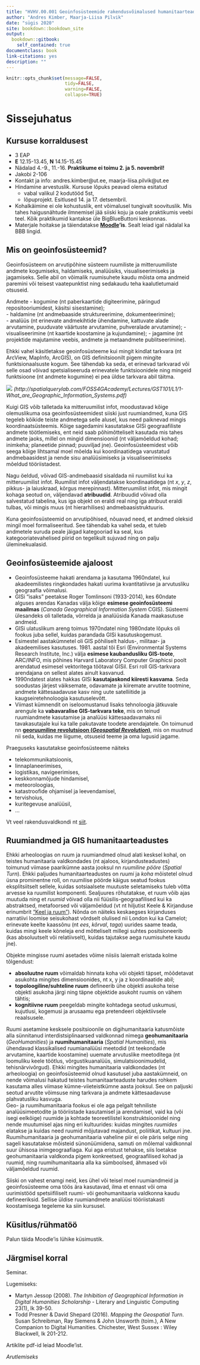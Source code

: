 ```yaml
--- 
title: "HVHV.00.001 Geoinfosüsteemide rakendusvõimalused humanitaarteadustes"
author: "Andres Kimber, Maarja-Liisa Pilvik"
date: "sügis 2020"
site: bookdown::bookdown_site
output:
  bookdown::gitbook:
    self_contained: true
documentclass: book
link-citations: yes
description: ""
---
```


```r
knitr::opts_chunk$set(message=FALSE, 
                      tidy=FALSE,
                      warning=FALSE,
                      collapse=TRUE)
```

# Sissejuhatus

## Kursuse korraldusest

- 3 EAP  
- **E** 12.15-13.45, **N** 14.15-15.45  
- Nädalad 4.-9., 11.-16. **Praktikume ei toimu 2. ja 5. novembril!**  
- Jakobi 2-106
- Kontakt ja info: andres.kimber@ut.ee, maarja-liisa.pilvik@ut.ee  
- Hindamine arvestuslik. Kursuse lõpuks peavad olema esitatud    
  + vabal valikul 2 kodutööd 5st,    
  + lõpuprojekt. Esitlused 14. ja 17. detsembril.
- Kohalkäimine ei ole kohustuslik, ent võimalusel tungivalt soovituslik. Mis tahes haigusnähtude ilmnemisel jää siiski koju ja osale praktikumis veebi teel. Kõik praktikumid kantakse üle BigBlueButtoni keskonnas.   
- Materjale hoitakse ja täiendatakse **[Moodle](https://moodle.ut.ee/course/view.php?id=10284)'is**. Sealt leiad igal nädalal ka BBB lingid. 

<!-- Näita ka ajakava, foorumeid jm! -->


## Mis on geoinfosüsteemid?

<!-- mingi gisi wordcloud -->

Geoinfosüsteem on arvutipõhine süsteem ruumiliste ja mitteruumiliste andmete kogumiseks, haldamiseks, analüüsiks, visualiseerimiseks ja jagamiseks. Selle abil on võimalik ruumisuhete kaudu mõista oma andmeid paremini või teisest vaatepunktist ning sedakaudu teha kaalutletumaid otsuseid.

Andmete
- kogumine (nt paberkaartide digiteerimine, päringud repositooriumidest, käsitsi sisestamine);<!--  sekundaarne andmete kogumine-->   
- haldamine (nt andmebaaside struktureerimine, dokumenteerimine);  
- analüüs (nt erinevate andmekihtide ühendamine, kattuvate alade arvutamine, puuduvate väärtuste arvutamine, puhveralade arvutamine); <!-- muudab andmed informatsiooniks --> 
- visualiseerimine (nt kaartide koostamine ja kujundamine);
- jagamine (nt projektide majutamine veebis, andmete ja metaandmete publitseerimine).  


Ehkki vahel käsitletakse geoinfosüsteeme kui mingit kindlat tarkvara (nt ArcView, MapInfo, ArcGIS), on GIS definitsioonilt pigem mingite funktsionaalsuste kogum. See tähendab ka seda, et erinevad tarkvarad või selle osad võivad spetsialiseeruda erinevatele funktsioonidele ning mingeid funktsioone (nt andmete kogumine) ei pea üldse tarkvara abil täitma.

![](./imgs/intro_GISumbrella.PNG)
*(http://spatialquerylab.com/FOSS4GAcademy/Lectures/GST101/L1/1-What_are_Geographic_Information_Systems.pdf)*

Kuigi GIS võib talletada ka mitteruumilist infot, moodustavad kõige olemuslikuma osa geoinfosüsteemidest siiski just ruumiandmed, kuna GIS tegeleb kõikide teiste andmetega selle alusel, kus need paiknevad mingis koordinaatsüsteemis. Kõige sagedamini kasutatakse GISi geograafiliste andmete töötlemiseks, ent neid saab põhimõtteliselt kasutada mis tahes andmete jaoks, millel on mingid dimensioonid (nt väljamõeldud kohad; inimkeha; planeetide pinnad; puuviljad jne). Geoinfosüsteemidest võib seega kõige lihtsamal moel mõelda kui koordinaatidega varustatud andmebaasidest ja nende sisu analüüsimiseks ja visualiseerimiseks mõeldud tööriistadest. 

Nagu öeldud, võivad GIS-andmebaasid sisaldada nii ruumilist kui ka mitteruumilist infot. Ruumilist infot väljendatakse koordinaatidega (nt *x*, *y*, *z*, pikkus- ja laiuskraad, kõrgus merepinnast). Mitteruumilist infot, mis  mingit kohaga seotud on, väljendavad **atribuudid**. Atribuudid võivad olla salvestatud tabelina, kus iga objekt on eraldi real ning iga atribuut eraldi tulbas, või mingis muus (nt hierarhilises) andmebaasistruktuuris.

<!-- näide atribuuttabelist -->

Kuna geoinfosüsteemid on arvutipõhised, nõuavad need, et andmed oleksid mingil moel formaliseeritud. See tähendab ka vahel seda, et tuleb andmetele suruda peale jäigad kategooriad ka seal, kus kategooriatevahelised piirid on tegelikult sujuvad ning on palju üleminekualasid. <!-- näiteks võime kasutada kihelkonnapiire mingite keeleliste piirkondade eraldajatena -->

<!-- Võib-olla ruumi- ja ajatäiteks võiks juba rääkida midagi ka ruumiandmete struktuurist v andmemudelitest (vektor, raster jt) ning omakorda punktidest, joontest, polügoonidest, pikslitest. -->

<!-- Kui on üks ruumi- jm infoga andmestik, saab küsida nt kas selle haiguse esinemisjuhud klasterduvad üksteise lähedale?-->
<!-- Kui on mitu andmestikku, saab küsida nt, kas selle haiguse esinemisjuhud klasterduvad joogivee allikate ümber? -->



## Geoinfosüsteemide ajaloost

<!-- 19. sajandi keskel tehti esimene kaart, mis lisaks kujutamisele võimaldas ka analüüsi. John Snow, keda peetakse epidemioloogia isaks, kaardistas Londonis koolerapuhangu haigusjuhte, teid, valduste piire ja veeliine ning sai seeläbi teada, et haiguse allikaks oli nakatunud veepump Broad Streetil. -->
- Geoinfosüsteeme hakati arendama ja kasutama 1960ndatel, kui akadeemilistes ringkondades hakati uurima kvantitatiivse ja arvutusliku geograafia võimalusi. <!-- nt kaartide printimist, andmete salvestamist, koordinaatide salvestamine sisendandmetena-->   
- GISi "isaks" peetakse Roger Tomlinsoni (1933-2014), kes 60ndate alguses arendas Kanadas välja kõige **esimese geoinfosüsteemi maailmas** (*Canada Geographical Information System* CGIS). Süsteemi ülesandeks oli talletada, võrrelda ja analüüsida Kanada maakasutuse andmeid. <!-- kaardistas informatsiooni muldade, põllumajanduse, rekreatsiooni, looduse, vete, metsanduse ja maakasutuse kohta ning hindas selle põhjal Kanada maapiirkondade võimekust-->
<!-- Tomlinsoni pilt -->
- GISi ulatuslikum areng toimus 1970ndatel ning 1980ndate lõpuks oli fookus juba sellel, kuidas parandada GISi kasutuskogemust.
- Esimestel aastakümnetel oli GIS põhiliselt haldus-, militaar- ja akadeemilises kasutuses. 1981. aastal tõi Esri (Environmental Systems Research Institute, Inc.) välja **esimese kaubandusliku GIS-toote**, ARC/INFO, mis põhines Harvard Laboratory Computer Graphicsi poolt arendatud esimesel vektoritega töötaval GISil. Esri roll GIS-tarkvara arendajana on sellest alates ainult kasvanud.  
- 1990ndatest alates hakkas GISi **kasutajaskond kiiresti kasvama**. Seda soodustas järjest väiksemate, odavamate ja kiiremate arvutite tootmine, andmete kättesaadavuse kasv ning uute satelliitide ja kaugseiretehnoloogia kasutuselevõtt. <!-- tänu GPSile läks täpsus lennujaamalt kuurile. -->
- Viimast kümnendit on iseloomustanud lisaks tehnoloogia jätkuvale arengule ka **vabavaralise GIS-tarkvara teke**, mis on teinud ruumiandmete kasutamise ja analüüsi kättesaadavamaks nii tavakasutajale kui ka talle pakutavate toodete arendajatele. On toimunud nn **[georuumiline revolutsioon (*Geospatial Revolution*)](https://www.e-education.psu.edu/maps/l1_p2.html)**, mis on muutnud nii seda, kuidas me liigume, otsuseid teeme ja oma lugusid jagame. 
<!-- varem oli oluline oma liikumisi ette planeerida. Kui sa läksid uude linna, pidid enne atlasest või kuskilt kaardi pealt vaatama, kus see tänav ja maja on, kuhu sa jõudma pead, kuidas see suhestub nt bussijaama jm transpordisõlmedega. Kuidas sealt saab mingisse teise kohta jne. Suurtel paberkaartidel puudusid tihti väiksemad teed, need ei näidanud mingit liiklusinfot jne--> 
<!-- Kuidas teeme otsuseid. Planeerida ei ole vaja ka enam nii väga majapidamises. Saad koju toitu tellida või kiirelt järele vaadata, kus sinu lähedal asuvad restoranid, mis on lahti. See, et me ei pea enam eriti ette mõtlema, ei ole tingimata hea. Samas on ruumiinfo abil oluliselt lihtsam otsuseid teha ka ühiskondlikul tasandil, nt kuhu peaks tulema uus lasteaed, kool, vanadekodu, looduskaitseala, uus liiklussõlm jne -->
<!-- Lugude jagamisel on võimalik igale poole lisada asukohainfo: geotagging (mingile andmepunktile kohainfo lisamine). Saad mõõta, kui palju sa oled jooksnud ja teistele näidata, et kus sa jooksid. -->

<!-- Diskussioon: mis on georevolutsiooni varjuküljed? mis head küljed? -->

Praeguseks kasutatakse geoinfosüsteeme näiteks

- telekommunikatsioonis,
- linnaplaneerimises,
- logistikas, navigeerimises,
- keskkonnamõjude hindamisel,
- meteoroloogias,
- katastroofide ohjamisel ja leevendamisel,
- tervishoius,
- kuritegevuse analüüsil,  
- ...  

Vt veel rakendusvaldkondi nt [siit](https://grindgis.com/blog/gis-applications-uses).

<!-- Milliseid rakendusi kasutad, mis tõenäoliselt kasutavad geoinfosüsteeme? (google maps, bolt, wolt, airbnb) -->


## Ruumiandmed ja GIS humanitaarteadustes  

<!-- käsitlevad metafoore, maastikke keeles, grammatilisi ja leksikaalseid ruumisuhteid ja ruumidiskursusi eri kontekstis, ruumiga seotud sõnamoodustuslikke aspekte ja sõnade päritolu-->


<!-- Arheoloogia 
Keeleteadus:  dialektoloogia; ruumisuhete väljendamine keeles (nt kaassõnad *peal*, *ülal*, *kõrval*)  
Kirjandusteadus: uuritud näiteks 19. sajandi reisikirjeldusi, mille abil iseloomustatakse mingeid kohti 
Filosoofia ja semiootika: ?? *koha* ja *ruumi* mõisted-->

Ehkki arheoloogias on ruum ja ruumiandmed olnud alati kesksel kohal, on teistes humanitaaria valdkondades (nt ajaloos, kirjandusteadustes) toimunud viimase paarikümne aasta jooksul nn  *ruumiline pööre* (*Spatial Turn*). Ehkki paljudes humanitaarteadustes on *ruumi* ja *koha* mõistetel olnud üsna prominentne roll, on ruumilise pöörde käigus seatud fookus eksplitsiitselt sellele, kuidas sotsiaalsete muutuste seletamiseks tuleb võtta arvesse ka ruumilist komponenti. Sealjuures rõhutatakse, et ruum võib ajas muutuda ning et *ruumid* võivad olla nii füüsilis-geograafilised kui ka abstraktsed, metafoorsed või väljamõeldud (vt nt hiljutist Keele & Kirjanduse erinumbrit ["Keel ja ruum"](https://keeljakirjandus.ee/ee/issue/2020-8-9/)). Nõnda on näiteks keskaegses kirjanduses narratiivi loomise seisukohast võrdselt olulised nii London kui ka Camelot; erinevate keelte kaassõnu (nt *ees*, *kõrval*, *taga*) uurides saame teada, kuidas mingi keele kõneleja end mõtteliselt millegi suhtes positsioneerib (kas absoluutselt või relatiivselt), kuidas tajutakse aega ruumisuhete kaudu jne). 

Objekte mingisse ruumi asetades võime niisiis laiemalt eristada kolme tõlgendust:  

- **absoluutne ruum** võimaldab hinnata koha või objekti täpset, mõõdetavat asukohta mingites dimensioonides, nt x, y ja z koordinaatide abil;   
- **topoloogiline/suhteline ruum** defineerib ühe objekti asukoha teise objekti asukoha järgi ning täpne objektide asukoht ruumis on vähem tähtis;   
- **kognitiivne ruum** peegeldab mingite kohtadega seotud uskumusi, kujutlusi, kogemusi ja arusaamu ega pretendeeri objektiivsele reaalsusele.   


Ruumi asetamine kesksele positsioonile on digihumanitaaria katusmõiste alla sünnitanud interdistsiplinaarsed valdkonnad nimega **geohumanitaaria** (*GeoHumanities*) ja **ruumihumanitaaria** (*Spatial Humanities*), mis ühendavad klassikalised ruumianalüüsi meetodid (nt teekondade arvutamine, kaartide koostamine) uuemate arvutuslike meetoditega (nt loomuliku keele töötlus, võrgustikuanalüüs, simulatsioonimudelid, tehisnärvivõrgud). Ehkki mingites humanitaaria valdkondades (nt arheoloogia) on geoinfosüsteemid olnud kasutusel juba aastakümneid, on nende võimalusi hakatud teistes humanitaarteaduste harudes rohkem kasutama alles viimase kümne-viieteistkümne aasta jooksul. See on paljuski seotud arvutite võimsuse ning tarkvara ja andmete kättesaadavuse plahvatusliku kasvuga.  
Geo- ja ruumihumanitaaria fookus ei ole aga pelgalt tehniliste analüüsimeetodite ja tööriistade kasutamisel ja arendamisel, vaid ka (või isegi eelkõige) ruumide ja kohtade teoreetilistel konstruktsioonidel ning nende muutumisel ajas ning eri kultuurides: kuidas mingites *ruumides* elatakse ja kuidas need ruumid mõjutavad majandust, poliitikat, kultuuri jne. Ruumihumanitaaria ja geohumanitaaria vaheline piir ei ole päris selge ning sageli kasutatakse mõisteid sünonüümidena, samuti on mõlemal valdkonnal suur ühisosa inimgeograafiaga. Kui aga eristust tehakse, siis loetakse geohumanitaaria valdkonda pigem konkreetsed, geograafilised kohad ja ruumid, ning ruumihumanitaaria alla ka sümboolsed, ähmased või väljamõeldud ruumid.

<!-- Siia mingeid ruumihumanitaaria jooniseid -->


<!-- Arheoloogia uurib selgelt mateeriat; küsitakse kes tegi mida ja millal, aga esimene küsimus on peaaegu alati "kus?". Näiteks uuritakse maastike muutumist, potitükikeste paiknemist kuskil väljakaevamisel, luude paiknemist hauas.  -->

Siiski on vahest enamgi neid, kes ühel või teisel moel ruumiandmeid ja geoinfosüsteeme oma töös ära kasutavad, ilma et ennast või oma uurimistööd spetsiifiliselt ruumi- või geohumanitaaria valdkonna kaudu defineeriksid. Sellise üldise ruumiandmete analüüsi tööriistakasti koostamisega tegeleme ka siin kursusel. <!-- Kursus ei ole ruumihumanitaaria kursus, vaid pigem praktilisema suunitlusega. Näita aine väljundeid ja ainekava! -->

<!-- siia lihtsalt GISi kasutavate humanitaaria ja sotsiaalia uurimuste jooniseid -->

## Küsitlus/rühmatöö

Palun täida Moodle'is lühike küsimustik.

<!-- Tutvumisring. Räägime ise paari sõnaga sellest, mida oleme teinud. Ja palume kõigil öelda, mis eriala ja kuidas tema erialal võiks GISi, ruumiandmeid või kaardistamist kasutada. Kattub veits küll küsimustiga, aga vast ok. -->

<!-- Võiks anda mingi ülesande, et nt peaks joonistama kaardi kodukohast või -hoovist, tee kodust kooli või poodi, lemmikkohast (reaalses maailmas, kirjanduses, filmis). Selle põhjal arutada kaardi elementide üle. Millele pöörati tähelepanu, milliseid objekte kasutati (joon, punkt, ala), kas on mõõtkavas, kas põhjasuund olemas, kas need on tähtsad. Kas mõtlesid sellele, kes seda kasutada võiks? Milliseid andmeid oleks vaja selle koostamiseks arvutis? -->

## Järgmisel korral

Seminar.

Lugemiseks:

- Martyn Jessop (2008). *The Inhibition of Geographical Information in Digital Humanities Scholarship* - Literary and Linguistic Computing 23(1), lk 39-50.  
- Todd Presner & David Shepard (2016). *Mapping the Geospatial Turn*. Susan Schreibman, Ray Siemens & John Unsworth (toim.), A New Companion to Digital Humanities. Chichester, West Sussex : Wiley Blackwell, lk 201-212.

Artiklite pdf-id leiad Moodle'ist.

*Arutlemiseks* 

<!-- Lisada teemad, mida järgmisel korral arutame -->
- 

